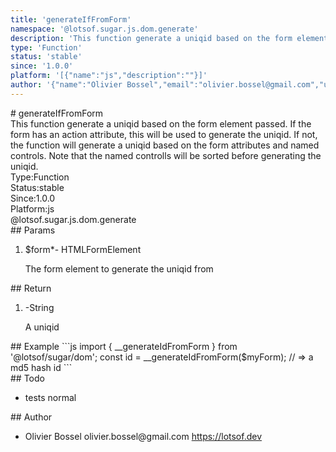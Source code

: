 ```yaml
---
title: 'generateIfFromForm'
namespace: '@lotsof.sugar.js.dom.generate'
description: 'This function generate a uniqid based on the form element passed. If the form has an action attribute, this will be used to generate the uniqid. If not, the function will generate a uniqid based on the form attributes and named controls. Note that the named controlls will be sorted before generating the uniqid.'
type: 'Function'
status: 'stable'
since: '1.0.0'
platform: '[{"name":"js","description":""}]'
author: '{"name":"Olivier Bossel","email":"olivier.bossel@gmail.com","url":"https://lotsof.dev"}'
---
```

<div class="docmap-mdx">
# generateIfFromForm
<div class="_description typo-lead typo-format">
This function generate a uniqid based on the form element passed.
If the form has an action attribute, this will be used to generate the uniqid.
If not, the function will generate a uniqid based on the form attributes and named controls.
Note that the named controlls will be sorted before generating the uniqid.
</div>
<div class="_metas">
<div class="_type"><span class="_type-label">Type:</span><span class="_type-value">Function</span></div>
<div class="_status"><span class="_status-label">Status:</span><span class="_status-value -stable">stable</span></div>
<div class="_since"><span class="_since-label">Since:</span><span class="_since-value">1.0.0</span></div>
<div class="_platform"><span class="_platform-label">Platform:</span><span class="_platform-value -js">js</span></div>
</div>
<div class="_namespace">@lotsof.sugar.js.dom.generate</div>
<div class="_params">
## Params
<ol class="_list">
<li class="_item">
<span class="_name">$form<span class="_required">*</span></span><span class="_default">-</span> <span class="_type">HTMLFormElement</span>
<p class="_description">The form element to generate the uniqid from</p>
</li>
</ol>
</div>
<div class="_return">
## Return
<ol class="_list">
<li class="_item">
<span class="_default">-</span><span class="_type">String</span>
<p class="_description">A uniqid</p>
</li>
</ol>
</div>
<div class="_examples">
## Example
```js
import { __generateIdFromForm } from '@lotsof/sugar/dom';
const id = __generateIdFromForm($myForm); // => a md5 hash id
```
</div>
<div class="_todo">
## Todo
<ul class="_list">
<li class="_item">
<span class="_description">tests</span>
<span class="_priority -normal">normal</span>
</li>
</ul>
</div>
<div class="_author">
## Author
<ul class="_list">
<li class="_item">
<span class="_name">Olivier Bossel</span>
<span class="_email">olivier.bossel@gmail.com</span>
<a href="https://lotsof.dev" target="_blank" class="_url">https://lotsof.dev</a>
</li>
</ul>
</div>
</div>